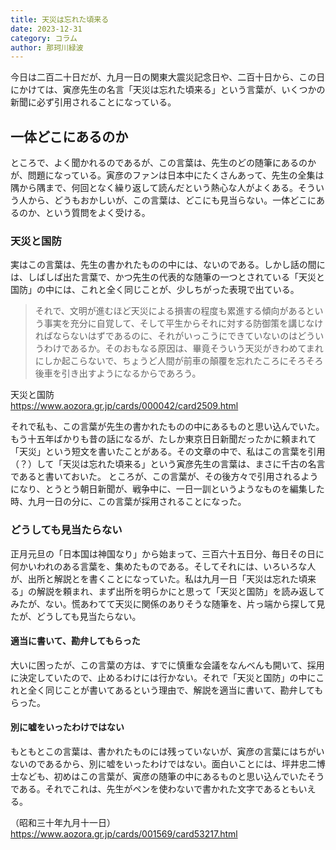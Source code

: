 ```yaml
---
title: 天災は忘れた頃来る
date: 2023-12-31
category: コラム
author: 那珂川緑波
---
```


今日は二百二十日だが、九月一日の関東大震災記念日や、二百十日から、この日にかけては、寅彦先生の名言「天災は忘れた頃来る」という言葉が、いくつかの新聞に必ず引用されることになっている。

## 一体どこにあるのか

ところで、よく聞かれるのであるが、この言葉は、先生のどの随筆にあるのかが、問題になっている。寅彦のファンは日本中にたくさんあって、先生の全集は隅から隅まで、何回となく繰り返して読んだという熱心な人がよくある。そういう人から、どうもおかしいが、この言葉は、どこにも見当らない。一体どこにあるのか、という質問をよく受ける。

### 天災と国防

実はこの言葉は、先生の書かれたものの中には、ないのである。しかし話の間には、しばしば出た言葉で、かつ先生の代表的な随筆の一つとされている「天災と国防」の中には、これと全く同じことが、少しちがった表現で出ている。

> それで、文明が進むほど天災による損害の程度も累進する傾向があるという事実を充分に自覚して、そして平生からそれに対する防御策を講じなければならないはずであるのに、それがいっこうにできていないのはどういうわけであるか。そのおもなる原因は、畢竟そういう天災がきわめてまれにしか起こらないで、ちょうど人間が前車の顛覆を忘れたころにそろそろ後車を引き出すようになるからであろう。

天災と国防  
https://www.aozora.gr.jp/cards/000042/card2509.html

それで私も、この言葉が先生の書かれたものの中にあるものと思い込んでいた。もう十五年ばかりも昔の話になるが、たしか東京日日新聞だったかに頼まれて「天災」という短文を書いたことがある。その文章の中で、私はこの言葉を引用（？）して「天災は忘れた頃来る」という寅彦先生の言葉は、まさに千古の名言であると書いておいた。
ところが、この言葉が、その後方々で引用されるようになり、とうとう朝日新聞が、戦争中に、一日一訓というようなものを編集した時、九月一日の分に、この言葉が採用されることになった。

### どうしても見当たらない

正月元旦の「日本国は神国なり」から始まって、三百六十五日分、毎日その日に何かいわれのある言葉を、集めたものである。そしてそれには、いろいろな人が、出所と解説とを書くことになっていた。私は九月一日「天災は忘れた頃来る」の解説を頼まれ、まず出所を明らかにと思って「天災と国防」を読み返してみたが、ない。慌あわてて天災に関係のありそうな随筆を、片っ端から探して見たが、どうしても見当たらない。

#### 適当に書いて、勘弁してもらった

大いに困ったが、この言葉の方は、すでに慎重な会議をなんべんも開いて、採用に決定していたので、止めるわけには行かない。それで「天災と国防」の中にこれと全く同じことが書いてあるという理由で、解説を適当に書いて、勘弁してもらった。

#### 別に嘘をいったわけではない

もともとこの言葉は、書かれたものには残っていないが、寅彦の言葉にはちがいないのであるから、別に嘘をいったわけではない。面白いことには、坪井忠二博士なども、初めはこの言葉が、寅彦の随筆の中にあるものと思い込んでいたそうである。それでこれは、先生がペンを使わないで書かれた文字であるともいえる。

（昭和三十年九月十一日）
https://www.aozora.gr.jp/cards/001569/card53217.html
